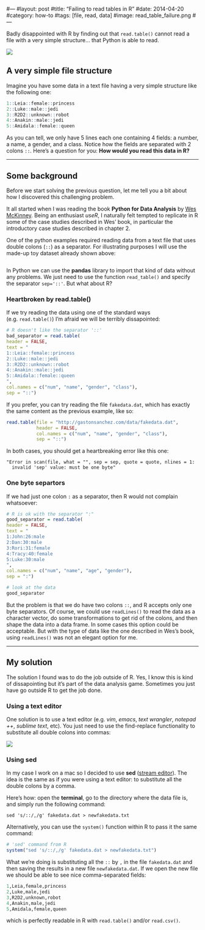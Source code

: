 #---
#layout: post
#title: "Failing to read tables in R"
#date: 2014-04-20
#category: how-to
#tags: [file, read, data]
#image: read_table_failure.png
#---

Badly disappointed with R by finding out that ```read.table()``` cannot read a file with a very simple structure... that Python is able to read.

<!--more-->

![](/images/blog/read_table_failure.png)


## A very simple file structure

Imagine you have some data in a text file having a very simple structure like the following one:

```r
1::Leia::female::princess
2::Luke::male::jedi
3::R2D2::unknown::robot
4::Anakin::male::jedi
5::Amidala::female::queen
```

As you can tell, we only have 5 lines each one containing 4 fields: a number, a name, a gender, and a class. Notice how the fields are separated with 2 colons ```::```. Here's a question for you: **How would you read this data in R?**

<hr/>

## Some background

Before we start solving the previous question, let me tell you a bit about how I discovered this challenging problem.

It all started when I was reading the book **Python for Data Analysis** by [Wes McKinney](http://blog.wesmckinney.com/). Being an enthusiast *useR*, I naturally felt tempted to replicate in R some of the case studies described in Wes' book, in particular the introductory case studies described in chapter 2.

One of the python examples required reading data from a text file that uses double colons (```::```) as a separator. For illustrating purposes I will use the made-up toy dataset already shown above: 

```r
```

In Python we can use the **pandas** library to import that kind of data without any problems. We just need to use the function ```read_table()``` and specify the separator ```sep='::'```. But what about R?


### Heartbroken by read.table()

If we try reading the data using one of the standard ways (e.g. ```read.table()```) I'm afraid we will be terribly dissapointed:

```r
# R doesn't like the separator '::'
bad_separator = read.table(
header = FALSE, 
text = "
1::Leia::female::princess
2::Luke::male::jedi
3::R2D2::unknown::robot
4::Anakin::male::jedi
5::Amidala::female::queen
",
col.names = c("num", "name", "gender", "class"),
sep = "::")
```


If you prefer, you can try reading the file ```fakedata.dat```, which has exactly the same content as the previous example, like so: 

```r
read.table(file = "http://gastonsanchez.com/data/fakedata.dat",
           header = FALSE, 
           col.names = c("num", "name", "gender", "class"),
           sep = "::")
```


In both cases, you should get a heartbreaking error like this one:

```
"Error in scan(file, what = "", sep = sep, quote = quote, nlines = 1:
  invalid 'sep' value: must be one byte"
```

### One byte separtors

If we had just one colon ```:``` as a separator, then R would not complain whatsoever:

```r
# R is ok with the separator ":"
good_separator = read.table(
header = FALSE, 
text = "
1:John:26:male
2:Dan:30:male
3:Rori:31:female
4:Tracy:40:female
5:Luke:30:male
",
col.names = c("num", "name", "age", "gender"),
sep = ":")

# look at the data
good_separator
```

But the problem is that we do have two colons ```::```, and R accepts only one byte separators. Of course, we could use ```readLines()``` to read the data as a character vector, do some transformations to get rid of the colons, and then shape the data into a data frame. In some cases this option could be acceptable. But with the type of data like the one described in Wes's book, using ```readLines()``` was not an elegant option for me.

<hr/>

## My solution

The solution I found was to do the job outside of R. Yes, I know this is kind of dissapointing but it's part of the data analysis game. Sometimes you just have go outside R to get the job done.


### Using a text editor

One solution is to use a text editor (e.g. *vim*, *emacs*, *text wrangler*, *notepad ++*, *sublime text*, etc). You just need to use the find-replace functionality to substitute all double colons into commas:

![](/images/blog/replace_colons_by_comma.png)


### Using **sed**

In my case I work on a mac so I decided to use **sed** ([stream editor](http://en.wikipedia.org/wiki/Sed)). The idea is the same as if you were using a text editor: to substitute all the double colons by a comma. 

Here's how: open the **terminal**, go to the directory where the data file is, and simply run the following command:

```
sed 's/::/,/g' fakedata.dat > newfakedata.txt
```

Alternatively, you can use the ```system()``` function within R to pass it the same command:
```r
# 'sed' command from R
system("sed 's/::/,/g' fakedata.dat > newfakedata.txt")
```

What we're doing is substituting all the ```::``` by ```,``` in the file ```fakedata.dat``` and then saving the results in a new file ```newfakedata.dat```. If we open the new file we should be able to see nice comma-separated fields:

```r
1,Leia,female,princess
2,Luke,male,jedi
3,R2D2,unknown,robot
4,Anakin,male,jedi
5,Amidala,female,queen
```

which is perfectly readable in R with ```read.table()``` and/or ```read.csv()```.

